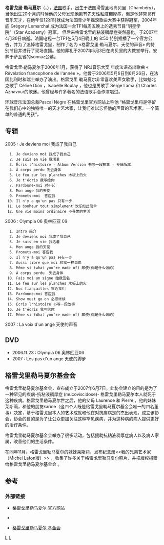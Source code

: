 {{藝人
| 姓名     = 格雷戈里·勒馬夏爾<br />Grégory Lemarchal
| 類型     = 男歌手
| image     = Sépulture Grégory Lemarchal (Sonnaz).JPG
| imagesize = 300px 
| 圖片簡介 = 
| 原名     = Grégory Jean-Paul Lemarchal
| 外文名   = 
| 外文     = 
| 羅馬拼音 = 
| 英文名   = 
| 綽號     = 
| 其他藝名 = 
| 國籍     = {{FRA}}
| 民族     = 
| 籍貫     = 
| 出生日期 = {{birth date|1983|5|13}}
| 出生地點 = {{FRA}}[[拉特隆切|拉特隆切]]
| 生肖     = 
| 星座     = 
| 逝世日期 = {{death date and age|2007|4|30|1983|5|13}}
| 逝世地點 = {{FRA}}[[蘇雷斯尼|蘇雷斯尼]]
| 職業     = [[歌手|歌手]]
| 語言     = 
| 三圍     = 
| 血型     = 
| 身高     = 
| 體重     = 
| 教育程度 = 
| 宗教信仰 = 
| 配偶     = 
| 音樂類型 = [[流行音樂|流行音樂]]
| 演奏樂器 = 
| 出身地   = 
| 出道作   = 
| 出道日期 = 
| 代表作   = 
| 活躍年代 = 2004年－2007年
| 唱片公司 = [[環球唱片|Universal]]
| 經紀公司 = 
| 網站     = 
| 相關團體 = 
| 獎項     = 
| IMDb    = 1747757
| 現任成員 = 
| 過往成員 = 
| 音樂專輯 = 
| 電影     = 
| 電視節目 = 
| 舞臺劇   = 
| 書籍     = 
}}
'''格雷戈里·勒马夏尔'''（{{lang-fr|Grégory Lemarchal}}，{{bd|1983年|5月13日|2007年|4月30日|catIdx=L}}），[[法国|法国]]歌手，出生于法国滑雪圣地尚贝里（Chambéry），当他出生20个月的时候他的父母发现他患有先天性[[囊肿性纤维化|粘液稠厚症]]，但是他非常具有音乐天才，在他年仅12岁时就成为法国青少年摇滚歌曲大赛中获得冠军，2004年底 Grégory Lemarchal 成为法国一台TF1每周五晚上的选秀节目“明星学院”（Star Academy）冠军。 但后来格雷戈里的粘液稠厚症突然恶化，于2007年4月30日病逝。法国电视一台TF1在5月4日晚上的 8:50 特别插播了一个官方公告，并为了追悼格雷戈里，制作了名为 «格雷戈里·勒马夏尔，天使的声音» 的特别节目并进行了现场直播。他的葬礼于2007年5月3日在尚贝里的大教堂举行。安葬于萨瓦省的sonnaz公墓。

格雷戈里·勒马夏尔于2006年1月，获得了 NRJ音乐大奖 年度法语杰出歌曲 « Révélation francophone de l'année »。他曾于2006年5月9日到6月26日，在法国比利时和瑞士举办了演出。格雷戈里 勒马夏尔非常喜欢美声女歌手，比如魁北克歌手 Céline Dion ，Isabelle Boulay ，他也是男歌手 Serge Lama 和 Charles Aznavour的歌迷。他曾经与许多著名的法语歌手合作演唱过。

环球音乐法国总裁Pascal Nègre 在格雷戈里官方网站上称他 “格雷戈里将是停留在我们心中的独特唯一的天才艺术家，让我们难以忘怀他的声音的艺术家，一个简单的普通的男孩”。

== 专辑 ==
2005 : Je deviens moi 我成了我自己

   1. Je deviens moi 我成了我自己
   2. Je suis en vie 我活着
   3. Écris l'histoire - Album Version 书写一段故事 - 专辑版本
   4. À corps perdu 失去身体
   5. Le feu sur les planches 木板上的火
   6. Je t'écris 我写给你
   7. Pardonne-moi 对不起
   8. Mon ange 我的天使
   9. Promets-moi  答应我
  10. Il n'y a qu'un pas 只有一步
  11. Le bonheur tout simplement 欢乐如此简单
  12. Une vie moins ordinaire 不寻常的生活

2006 : Olympia 06 奥林匹亚 06

   1. Intro 简介
   2. Je deviens moi 我成了我自己
   3. Je suis en vie 我活着
   4. Mon ange 我的天使
   5. Promets-moi 答应我
   6. Il n'y a qu'un pas 只有一步
   7. Aussi libre que moi 和我一样自由
   8. Même si (what you're made of) 即使(你是什么做的)
   9. À corps perdu  失去身体
  10. Fais moi un signe 给我签名
  11. Le feu sur les planches 木板上的火
  12. Nos fiançailles 靠近我们
  13. Pardonne-moi 答应我
  14. Show must go on 必须继续
  15. Ecris l'histoire 书写一段故事
  16. Je t'écris 我写给你
  17. Même si (What you're made of) 即使(你是什么做的)

2007 : La voix d'un ange 天使的声音

==DVD==
*2006.11.23 : Olympia 06 奥林匹亚06
*2007 : Les pas d'un ange 天使的脚步

== 格雷戈里勒马夏尔基金会 ==  
<!-- 檔案不存在 [[File:Assolemarchal.gif|150px]] -->
格雷戈里勒马夏尔基金会，宣布成立于2007年6月7日，此协会建立的目的是为了一种罕见的疾病-抗粘液稠厚症 (mucoviscidose)- 格雷戈里勒马夏尔本人就死于这种疾病。格雷戈里勒马夏尔世之后，他的父母 Laurence 和 Pierre ，他的妹妹莱斯莉，和他的朋友karine（这四个人既是格雷戈里勒马夏尔基金会唯一的四名董事）决定，基于格雷戈里本人的艺术成就和他在对抗疾病是的杰出表现，成立该协会，协会的目的是为了让公众更加关注这种罕见疾病，并为这种病的病人提供更好的治疗条件。

格雷戈里勒马夏尔基金会举办了很多活动，包括援助抗粘液稠厚症病人以及病人家属，改善他们的生活条件。

在同年11月，格雷戈里勒马夏尔的妹妹莱斯莉，发布纪念册<<我的兄弟艺术家（Michel Lafon版）>> ，收集了许多关于格雷戈里勒马夏尔照片，并把版权捐赠给格雷戈里勒马夏尔基金会 。

== 参考 ==
{{reflist}}

=== 外部链接 ===
{{Commonscat|Grégory Lemarchal}}
* {{fr icon}} [https://web.archive.org/web/20060419015135/http://gregorylemarchal.artistes.universalmusic.fr/ 格雷戈里勒马夏尔 官方网站]
* {{imdb name|id=1747757|nom=Grégory Lemarchal}}
* {{fr icon}} [https://web.archive.org/web/20120626010301/http://www.association-gregorylemarchal.com/ 格雷戈里勒马夏尔 基金会]

{{Authority control}}

[[Category:法國男歌手|L]]
[[Category:真人實境秀演員|L]]